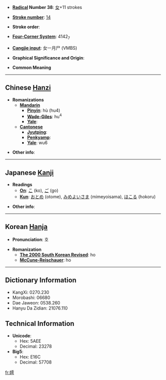 * '''[[Wiktionary:Chinese radical index| Radical]] Number 38''': [[Wiktionary:Chinese radical index 女|女]]+11 strokes

* '''[[Wiktionary:Chinese total strokes index|Stroke number]]''': [[Wiktionary:Chinese total strokes index 14|14]]

* '''Stroke order''': 

* '''[[Wiktionary:Chinese four corner index|Four-Corner System]]''': 4142<sub>7</sub>

* '''[[Wiktionary:Chinese Cangjie index|Cangjie input]]''': 女一月尸 (VMBS)

* '''Graphical Significance and Origin''': 

* '''Common Meaning'''

----

== Chinese [[Hanzi]] ==

* '''Romanizations'''
** '''[[Mandarin]]'''
*** '''[[Pinyin]]''': hù (hu4)
*** '''[[Wade-Giles]]''': hu<sup>4</sup>
*** '''[[Yale]]''': 
** '''[[Cantonese]]'''
*** '''[[Jyutping]]''':
*** '''[[Penkyamp]]''': 
*** '''[[Yale]]''': wu6

* '''Other info''': 

----

== Japanese [[Kanji]] ==

* '''Readings'''
** '''[[On]]''': [[こ]] (ko), [[ご]] (go)
** '''[[Kun]]''': [[おとめ]] (otome), [[みめよいさま]] (mimeyoisama), [[ほこる]] (hokoru)

* '''Other info''':  

----

== Korean [[Hanja]] ==

* '''Pronunciation''': 호

* '''Romanization'''
** '''[[The 2000 South Korean Revised Romanization|The 2000 South Korean Revised]]''': ho
** '''[[McCune-Reischauer]]''': ho

----

== Dictionary Information ==

* KangXi: 0270.230
* Morobashi: 06680
* Dae Jaweon: 0538.260
* Hanyu Da Zidian: 21076.110

== Technical Information ==

* '''Unicode''':
** Hex: 5AEE
** Decimal: 23278
* '''Big5''':
** Hex: E16C
** Decimal: 57708

[[fr:嫮]]
